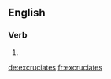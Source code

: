 ==English==

===Verb===
{{head|en}}

# {{en-third-person singular of|excruciate}}

[[de:excruciates]]
[[fr:excruciates]]